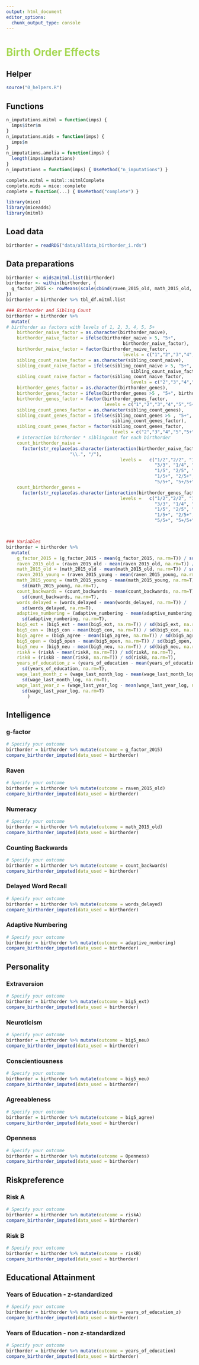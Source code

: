 ```yaml
---
output: html_document
editor_options: 
  chunk_output_type: console
---
```

# <span style="color:#A6D854">Birth Order Effects</span> {.tabset}

## Helper
```r
source("0_helpers.R")
```


## Functions

```r

n_imputations.mitml = function(imps) {
  imps$iter$m
}
n_imputations.mids = function(imps) {
  imps$m
}
n_imputations.amelia = function(imps) {
  length(imps$imputations)
}
n_imputations = function(imps) { UseMethod("n_imputations") }

complete.mitml = mitml::mitmlComplete
complete.mids = mice::complete
complete = function(...) { UseMethod("complete") }

library(mice)
library(miceadds)
library(mitml)
```


## Load data
```r
birthorder = readRDS("data/alldata_birthorder_i.rds")
```

## Data preparations
```r
birthorder <- mids2mitml.list(birthorder)
birthorder <- within(birthorder, {
  g_factor_2015 <- rowMeans(scale(cbind(raven_2015_old, math_2015_old, count_backwards,  words_delayed, adaptive_numbering)))
})
birthorder = birthorder %>% tbl_df.mitml.list

### Birthorder and Sibling Count
birthorder = birthorder %>% 
  mutate(
# birthorder as factors with levels of 1, 2, 3, 4, 5, 5+
    birthorder_naive_factor = as.character(birthorder_naive),
    birthorder_naive_factor = ifelse(birthorder_naive > 5, "5+",
                                            birthorder_naive_factor),
    birthorder_naive_factor = factor(birthorder_naive_factor, 
                                            levels = c("1","2","3","4","5","5+")),
    sibling_count_naive_factor = as.character(sibling_count_naive),
    sibling_count_naive_factor = ifelse(sibling_count_naive > 5, "5+",
                                               sibling_count_naive_factor),
    sibling_count_naive_factor = factor(sibling_count_naive_factor, 
                                               levels = c("2","3","4","5","5+")),
    birthorder_genes_factor = as.character(birthorder_genes),
    birthorder_genes_factor = ifelse(birthorder_genes >5 , "5+", birthorder_genes_factor),
    birthorder_genes_factor = factor(birthorder_genes_factor, 
                                     levels = c("1","2","3","4","5","5+")),
    sibling_count_genes_factor = as.character(sibling_count_genes),
    sibling_count_genes_factor = ifelse(sibling_count_genes >5 , "5+",
                                        sibling_count_genes_factor),
    sibling_count_genes_factor = factor(sibling_count_genes_factor, 
                                        levels = c("2","3","4","5","5+")),
    # interaction birthorder * siblingcout for each birthorder
    count_birthorder_naive =
      factor(str_replace(as.character(interaction(birthorder_naive_factor,                                                              sibling_count_naive_factor)),
                        "\\.", "/"),
                                           levels =   c("1/2","2/2", "1/3",  "2/3",
                                                        "3/3", "1/4", "2/4", "3/4", "4/4",
                                                        "1/5", "2/5", "3/5", "4/5", "5/5",
                                                        "1/5+", "2/5+", "3/5+", "4/5+",
                                                        "5/5+", "5+/5+")),
    count_birthorder_genes =
      factor(str_replace(as.character(interaction(birthorder_genes_factor,                                                              sibling_count_genes_factor)), "\\.", "/"),
                                           levels =   c("1/2","2/2", "1/3",  "2/3",
                                                        "3/3", "1/4", "2/4", "3/4", "4/4",
                                                        "1/5", "2/5", "3/5", "4/5", "5/5",
                                                        "1/5+", "2/5+", "3/5+", "4/5+",
                                                        "5/5+", "5+/5+")))



### Variables
birthorder = birthorder %>%
  mutate(
    g_factor_2015 = (g_factor_2015 - mean(g_factor_2015, na.rm=T)) / sd(g_factor_2015, na.rm=T),
    raven_2015_old = (raven_2015_old - mean(raven_2015_old, na.rm=T)) / sd(raven_2015_old),
    math_2015_old = (math_2015_old - mean(math_2015_old, na.rm=T)) / sd(math_2015_old, na.rm=T),
    raven_2015_young = (raven_2015_young - mean(raven_2015_young, na.rm=T)) / sd(raven_2015_young),
    math_2015_young = (math_2015_young - mean(math_2015_young, na.rm=T)) /
      sd(math_2015_young, na.rm=T),
    count_backwards = (count_backwards - mean(count_backwards, na.rm=T)) /
      sd(count_backwards, na.rm=T),
    words_delayed = (words_delayed - mean(words_delayed, na.rm=T)) /
      sd(words_delayed, na.rm=T),
    adaptive_numbering = (adaptive_numbering - mean(adaptive_numbering, na.rm=T)) /
      sd(adaptive_numbering, na.rm=T),
    big5_ext = (big5_ext - mean(big5_ext, na.rm=T)) / sd(big5_ext, na.rm=T),
    big5_con = (big5_con - mean(big5_con, na.rm=T)) / sd(big5_con, na.rm=T),
    big5_agree = (big5_agree - mean(big5_agree, na.rm=T)) / sd(big5_agree, na.rm=T),
    big5_open = (big5_open - mean(big5_open, na.rm=T)) / sd(big5_open, na.rm=T),
    big5_neu = (big5_neu - mean(big5_neu, na.rm=T)) / sd(big5_neu, na.rm=T),
    riskA = (riskA - mean(riskA, na.rm=T)) / sd(riskA, na.rm=T),
    riskB = (riskB - mean(riskB, na.rm=T)) / sd(riskB, na.rm=T),
    years_of_education_z = (years_of_education - mean(years_of_education, na.rm=T)) /
      sd(years_of_education, na.rm=T),
    wage_last_month_z = (wage_last_month_log - mean(wage_last_month_log, na.rm=T)) /
      sd(wage_last_month_log, na.rm=T),
    wage_last_year_z = (wage_last_year_log - mean(wage_last_year_log, na.rm=T)) /
      sd(wage_last_year_log, na.rm=T)
        )

```

## Intelligence {.active .tabset}
### g-factor {.tabset}

```r
# Specify your outcome
birthorder = birthorder %>% mutate(outcome = g_factor_2015)
compare_birthorder_imputed(data_used = birthorder)

```

### Raven {.tabset}

```r
# Specify your outcome
birthorder = birthorder %>% mutate(outcome = raven_2015_old)
compare_birthorder_imputed(data_used = birthorder)

```

### Numeracy {.tabset}

```r
# Specify your outcome
birthorder = birthorder %>% mutate(outcome = math_2015_old)
compare_birthorder_imputed(data_used = birthorder)

```

### Counting Backwards {.tabset}

```r
# Specify your outcome
birthorder = birthorder %>% mutate(outcome = count_backwards)
compare_birthorder_imputed(data_used = birthorder)

```

### Delayed Word Recall {.tabset}

```r
# Specify your outcome
birthorder = birthorder %>% mutate(outcome = words_delayed)
compare_birthorder_imputed(data_used = birthorder)

```


### Adaptive Numbering {.tabset}

```r
# Specify your outcome
birthorder = birthorder %>% mutate(outcome = adaptive_numbering)
compare_birthorder_imputed(data_used = birthorder)

```

## Personality {.tabset}

### Extraversion {.tabset}

```r
# Specify your outcome
birthorder = birthorder %>% mutate(outcome = big5_ext)
compare_birthorder_imputed(data_used = birthorder)

```


### Neuroticism {.tabset}

```r
# Specify your outcome
birthorder = birthorder %>% mutate(outcome = big5_neu)
compare_birthorder_imputed(data_used = birthorder)

```


### Conscientiousness {.tabset}

```r
# Specify your outcome
birthorder = birthorder %>% mutate(outcome = big5_neu)
compare_birthorder_imputed(data_used = birthorder)

```


### Agreeableness {.tabset}

```r
# Specify your outcome
birthorder = birthorder %>% mutate(outcome = big5_agree)
compare_birthorder_imputed(data_used = birthorder)

```


### Openness {.tabset}

```r
# Specify your outcome
birthorder = birthorder %>% mutate(outcome = Openness)
compare_birthorder_imputed(data_used = birthorder)

```

## Riskpreference {.tabset}
### Risk A {.tabset}

```r
# Specify your outcome
birthorder = birthorder %>% mutate(outcome = riskA)
compare_birthorder_imputed(data_used = birthorder)

```

### Risk B {.tabset}

```r
# Specify your outcome
birthorder = birthorder %>% mutate(outcome = riskB)
compare_birthorder_imputed(data_used = birthorder)

```

## Educational Attainment {.tabset}
### Years of Education - z-standardized{.tabset}

```r
# Specify your outcome
birthorder = birthorder %>% mutate(outcome = years_of_education_z)
compare_birthorder_imputed(data_used = birthorder)

```
### Years of Education - non z-standardized{.tabset}

```r
# Specify your outcome
birthorder = birthorder %>% mutate(outcome = years_of_education)
compare_birthorder_imputed(data_used = birthorder)

```

